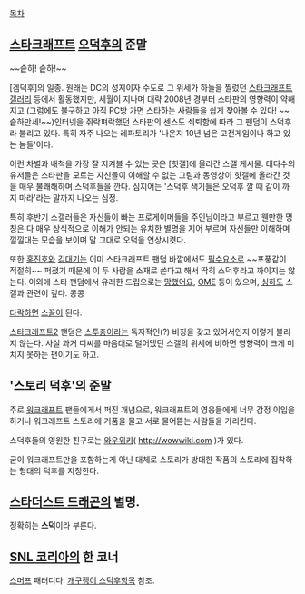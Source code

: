 [[목차]]
== [[스타크래프트]] [[오덕후]]의 준말 ==
~~슽하! 슽하!~~

[겜덕후]의 일종. 원래는 DC의 성지이자 수도로 그 위세가 하늘을 찔렀던 [[스타크래프트 갤러리]] 등에서 활동했지만, 세월이 지나며 대략 2008년 경부터 스타판의 영향력이 약해지고 (그럼에도 불구하고 아직 PC방 가면 스타하는 사람들을 쉽게 찾아볼 수 있다! ~~슽하만세!~~)인터넷을 쥐락펴락했던 스타판의 센스도 쇠퇴함에 따라 그 팬덤이 스덕후라 불리고 있다. 특히 자주 나오는 레파토리가 '나온지 10년 넘은 고전게임이나 하고 있는 놈들'이다.

이런 차별과 배척을 가장 잘 지켜볼 수 있는 곳은 [힛갤]에 올라간 스갤 게시물. 대다수의 유저들은 스타판을 모르는 자신들이 이해할 수 없는 그림과 동영상이 힛갤에 올라간 것을 매우 불쾌해하며 스덕후들을 깐다. 심지어는 '스덕후 색기들은 오덕후 깔 때 같이 까지 마라'라는 말까지 나오는 심정. 

특히 후반기 스갤러들은 자신들이 빠는 프로게이머들을 주인님이라고 부르고 웬만한 명칭은 다 매우 상식적으로 이해가 안되는 유치한 별명을 지어 부르며 자신들만 이해하며 낄낄대는 모습을 보이며 말 그대로 오덕을 연상시켯다.

또한 [[홍진호]]와 [[김대기]]는 이미 스타크래프트 팬덤 바깥에서도 [[필수요소]]로 ~~포풍같이 적절히~~ 퍼졌기 때문에 이 두 사람을 소재로 쓴다고 해서 딱히 스덕후라고 까이지는 않는다. 이외에 스타 팬덤에서 유래한 드립으로는 [[망했어요]], [[OME]] 등이 있으며, [[싱하]]도 스갤과 관련이 깊다. 콩콩

[[타락]]하면 [[스꼴]]이 된다.

[[스타크래프트2]] 팬덤은 [[스투충]]이라는 독자적인(?) 비칭을 갖고 있어서인지 이렇게 불리지 않는다. 사실 과거 디씨를 마음대로 털어댔던 스갤의 위세에 비하면 영향력이 크게 미치지 못하는 편이기도 하고.

== '스토리 덕후'의 준말 ==
주로 [[워크래프트]] 팬들에게서 퍼진 개념으로, 워크래프트의 영웅들에게 너무 감정 이입을 하거나 워크래프트 스토리에 거품을 물고 서로 물어뜯는 사람들을 가리킨다. 

스덕후들의 영원한 친구로는 [[와우위키]]( http://wowwiki.com )가 있다.

굳이 워크래프트만을 포함하는게 아닌 대체로 스토리가 방대한 작품의 스토리에 집착하는 형태의 덕후를 지칭한다. 

== [[스타더스트 드래곤]]의 별명. ==
정확히는 '''스덕'''이라 부른다.

== [[SNL 코리아]]의 한 코너 ==
[[스머프]] 패러디다. [[개구쟁이 스덕후]]항목 참조.

